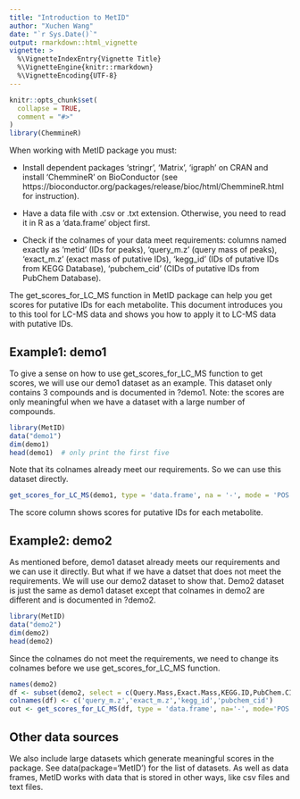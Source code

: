 ```yaml
---
title: "Introduction to MetID"
author: "Xuchen Wang"
date: "`r Sys.Date()`"
output: rmarkdown::html_vignette
vignette: >
  %\VignetteIndexEntry{Vignette Title}
  %\VignetteEngine{knitr::rmarkdown}
  %\VignetteEncoding{UTF-8}
---
```


```r
knitr::opts_chunk$set(
  collapse = TRUE,
  comment = "#>"
)
library(ChemmineR)
```


When working with MetID package you must:

* Install dependent packages 'stringr', 'Matrix', 'igraph' on CRAN and install 'ChemmineR' on BioConductor (see https://bioconductor.org/packages/release/bioc/html/ChemmineR.html for instruction).

* Have a data file with .csv or .txt extension. Otherwise, you need to read it in R as a 'data.frame' object first.

* Check if the colnames of your data meet requirements: columns named exactly as 'metid' (IDs for peaks), 'query_m.z' (query mass of peaks), 'exact_m.z' (exact mass of putative IDs), 'kegg_id' (IDs of putative IDs from KEGG Database), 'pubchem_cid' (CIDs of putative IDs from PubChem Database).


The get_scores_for_LC_MS function in MetID package can help you get scores for putative IDs for each metabolite. This document introduces you to this tool for LC-MS data and shows you how to apply it to LC-MS data with putative IDs.

## Example1: demo1

To give a sense on how to use get_scores_for_LC_MS function to get scores, we will use our demo1 dataset as an example. This dataset only contains 3 compounds and is documented in ?demo1. Note: the scores are only meaningful when we have a dataset with a large number of compounds.

```r
library(MetID)
data("demo1")
dim(demo1)
head(demo1)  # only print the first five
```

Note that its colnames already meet our requirements. So we can use this dataset directly.

```r
get_scores_for_LC_MS(demo1, type = 'data.frame', na = '-', mode = 'POS')
```


The score column shows scores for putative IDs for each metabolite.


## Example2: demo2

As mentioned before, demo1 dataset already meets our requirements and we can use it directly. But what if we have a datset that does not meet the requirements. We will use our demo2 dataset to show that. Demo2 dataset is just the same as demo1 dataset except that colnames in demo2 are different and is documented in ?demo2.

```r
library(MetID)
data("demo2")
dim(demo2)
head(demo2)
```

Since the colnames do not meet the requirements, we need to change its colnames before we use get_scores_for_LC_MS function.

```r
names(demo2)
df <- subset(demo2, select = c(Query.Mass,Exact.Mass,KEGG.ID,PubChem.CID))
colnames(df) <- c('query_m.z','exact_m.z','kegg_id','pubchem_cid')
out <- get_scores_for_LC_MS(df, type = 'data.frame', na='-', mode='POS')
```


## Other data sources

We also include large datasets which generate meaningful scores in the package. See data(package='MetID') for the list of datasets. As well as data frames, MetID works with data that is stored in other ways, like csv files and text files.
